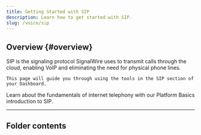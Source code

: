 ```yaml
---
title: Getting Started with SIP
description: Learn how to get started with SIP.
slug: /voice/sip
---
```


## Overview {#overview}

<div className="row">
  
  <div className="col col--6">
    <Tooltips tip="Session Initiation Protocol">SIP</Tooltips> 
    is the signaling protocol SignalWire uses to transmit calls through the cloud, enabling 
    <Tooltips tip="Voice over IP">VoIP</Tooltips>
    and eliminating the need for physical phone lines. 
    
    This page will guide you through using the tools in the SIP section of your Dashboard.
  </div>
  
  <div className="col col--6">
    <Card 
    title="SIP basics"
    href="/platform/basics/general/what-is-sip"
    >
      Learn about the fundamentals of internet telephony with our Platform Basics introduction to SIP.
    </Card>
  </div>
  
</div>

---

## Folder contents

<DocCardList />
